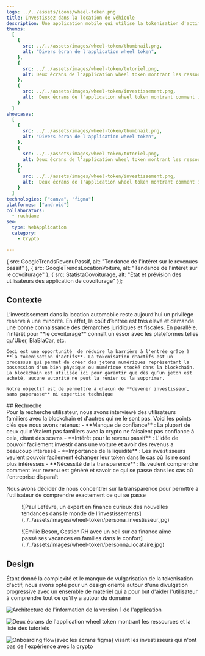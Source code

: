 ```yaml
---
logo: ../../assets/icons/wheel-token.png
title: Investissez dans la location de véhicule
description: Une application mobile qui utilise la tokenisation d'actif pour réduire le coût nécessaire pour investir dans l'automobile et vous débarrasser de la paperasse
thumbs:
  [
    {
      src: ../../assets/images/wheel-token/thumbnail.png,
      alt: "Divers écran de l'application wheel token",
    },
    {
      src: ../../assets/images/wheel-token/tutoriel.png,
      alt: Deux écrans de l'application wheel token montrant les ressources et la liste des tutoriels
    },
    {
      src: ../../assets/images/wheel-token/investissement.png,
      alt:  Deux écrans de l'application wheel token montrant comment investir dans une voiture,
    }
  ]
showcases:
  [
    {
      src: ../../assets/images/wheel-token/thumbnail.png,
      alt: "Divers écran de l'application wheel token",
    },
    {
      src: ../../assets/images/wheel-token/tutoriel.png,
      alt: Deux écrans de l'application wheel token montrant les ressources et la liste des tutoriels
    },
    {
      src: ../../assets/images/wheel-token/investissement.png,
      alt:  Deux écrans de l'application wheel token montrant comment investir dans une voiture,
    }
  ]
technologies: ["canva", "figma"]
platformes: ["android"]
collaborators:
  - ruchdane
seo:
  type: WebApplication
  category: 
    - Crypto

---
```


  { 
    src: GoogleTrendsRevenuPassif, 
    alt: "Tendance de l'intêret sur le revenues passif" 
  }, 
  {
    src: GoogleTrendsLocationVoiture, 
    alt: "Tendance de l'intêret sur le covoiturage"
  }, 
  {
    src: StatistaCovoiturage,
    alt: "État et prévision des utilisateurs des application de covoiturage" 
  }];

## Contexte
<ColumnLayout>
  <div>
    L’investissement dans la location automobile reste aujourd’hui un privilège réservé à une minorité. En effet, le coût d’entrée est très élevé et demande une bonne connaissance des démarches juridiques et fiscales. En parallèle, l'intérêt pour **le covoiturage** connaît un essor avec les plateformes telles qu’Uber, BlaBlaCar, etc.

    Ceci est une opportunité  de réduire la barrière à l'entrée grâce à **la tokenisation d'actifs**. La tokenisation d'actifs est un processus qui permet de créer des jetons numériques représentant la possession d'un bien physique ou numérique stocké dans la blockchain. La blockchain est utilisée ici pour garantir que dès qu’un jeton est acheté, aucune autorité ne peut la renier ou la supprimer.

    Notre objectif est de permettre à chacun de **devenir investisseur, sans paperasse** ni expertise technique

  </div>

<Carousel images={contexteStats}/>

</ColumnLayout>
## Rechreche
<ColumnLayout>
<div>
  Pour la recherche utilisateur, nous avons interviewé des utilisateurs familiers avec la blockchain et d'autres qui ne le sont pas. Voici les points clés que nous avons retenus:
- **Manque de confiance** : La plupart de ceux qui n'étaient pas familiers avec la crypto ne faisaient pas confiance à cela, citant des scams
  - **Intérêt pour le revenu passif** : L'idée de pouvoir facilement investir dans une voiture et avoir des revenus a beaucoup intéressé
  - **Importance de la liquidité** : Les investisseurs veulent pouvoir facilement échanger leur token dans le cas où ils ne sont plus intéressés 
  - **Nécessité de la transparence** : Ils veulent comprendre comment leur revenu est généré et savoir ce qui se passe dans les cas où l'entreprise disparaît

  Nous avons décider de nous concentrer sur la transparence pour permttre a l'utilisateur de comprendre exactement ce qui se passe
</div>
<div>
<figure class="image">
![Paul Lefévre, un expert en finance curieux des nouvelles tendances dans le monde de l'investissements](../../assets/images/wheel-token/persona_investisseur.jpg)
  <center> <figcaption> </figcaption></center>
</figure>
<figure class="image">
![Emilie Beson, Gestion RH avec un oeil sur ca finance aime passé ses vacances en familles dans le confort](../../assets/images/wheel-token/personna_locataire.jpg)
  <center> <figcaption> </figcaption></center>
</figure>

</div>

</ColumnLayout>

## Design

Étant donné la complexité et le manque de vulgarisation de la tokenisation d'actif, nous avons opté pour un design orienté autour d'une divulgation progressive avec un ensemble de matériel qui a pour but d'aider l'utilisateur à comprendre tout ce qu'il y a autour du domaine
<ColumnLayout columnCount={3}>

![Architecture de l'information de la version 1 de l'application](../../assets/images/wheel-token/information_architecture.jpg)

![Deux écrans de l'application wheel token montrant les ressources et la liste des tutoriels](../../assets/images/wheel-token/tutoriel.png)

![Onboarding flow(avec les écrans figma) visant les investisseurs qui n'ont pas de l'expérience avec la crypto](../../assets/images/wheel-token/onboarding_flow.jpg)

</ColumnLayout>



